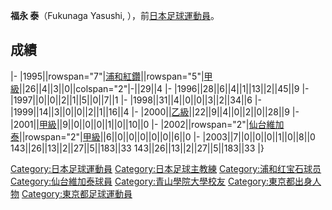 {{Infobox football biography
|name=福永 泰
|image=
|fullname=福永泰
|birth_date={{Birth date and age|1973|3|6}}
|cityofbirth=[[東京都|東京都]]
|countryofbirth=[[日本|日本]]
|position=[[中场|中场]]
|currentclub=
|years=1995-2001<br/>2002-2003
|clubs=[[浦和紅鑽|浦和紅鑽]]<br/>[[仙台維加泰|仙台維加泰]]
|caps(goals)=
|nationalyears=
|nationalteam=
|nationalcaps(goals)=
|manageryears1 = 2015
|managerclubs1 = [[青山學院大學|青山學院大學]]
}}
'''福永 泰'''（Fukunaga Yasushi, {{Bd|1973年|3月6日||}}），前[[日本|日本]][[足球|足球]][[運動員|運動員]]。

==成績==
{{Football player club statistics 1|YYN}}
{{Football player club statistics 2|JPN|YYN}}
|-
|1995||rowspan="7"|[[浦和紅鑽|浦和紅鑽]]||rowspan="5"|[[日本職業足球甲級聯賽|甲級]]||26||4||3||0||colspan="2"|-||29||4
|-
|1996||28||6||4||1||13||2||45||9
|-
|1997||0||0||2||1||5||0||7||1
|-
|1998||31||4||0||0||3||2||34||6
|-
|1999||14||3||0||0||2||1||16||4
|-
|2000||[[日本職業足球乙級聯賽|乙級]]||22||9||4||0||2||0||28||9
|-
|2001||[[日本職業足球甲級聯賽|甲級]]||9||0||0||0||1||0||10||0
|-
|2002||rowspan="2"|[[仙台維加泰|仙台維加泰]]||rowspan="2"|[[日本職業足球甲級聯賽|甲級]]||6||0||0||0||0||0||6||0
|-
|2003||7||0||0||0||1||0||8||0
{{Football player club statistics 3|1|JPN}}143||26||13||2||27||5||183||33
{{Football player club statistics 5}}143||26||13||2||27||5||183||33
|}

{{Japan-sport-bio-stub}}
{{Soccer-player-stub}}

[[Category:日本足球運動員|Category:日本足球運動員]]
[[Category:日本足球主教練|Category:日本足球主教練]]
[[Category:浦和红宝石球员|Category:浦和红宝石球员]]
[[Category:仙台維加泰球員|Category:仙台維加泰球員]]
[[Category:青山學院大學校友|Category:青山學院大學校友]]
[[Category:東京都出身人物|Category:東京都出身人物]]
[[Category:東京都足球運動員|Category:東京都足球運動員]]